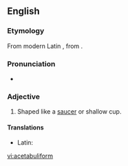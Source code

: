 ==English==

===Etymology===
From modern Latin {{m|la|acetabuliformis}}, from {{m|la|acetabulum||saucer}} {{suffix||form|lang=en}}.

===Pronunciation===
* {{IPA|/æsɪˈtæbjuːlɪfɔːm/|lang=en}}

===Adjective===
{{en-adj|-}}

# {{lb|en|botany}} Shaped like a [[saucer]] or shallow cup.

====Translations====
{{trans-top|shaped like a saucer}}
* Latin: {{t|la|acetabuliforma}}
{{trans-mid}}
{{trans-bottom}}

[[vi:acetabuliform]]